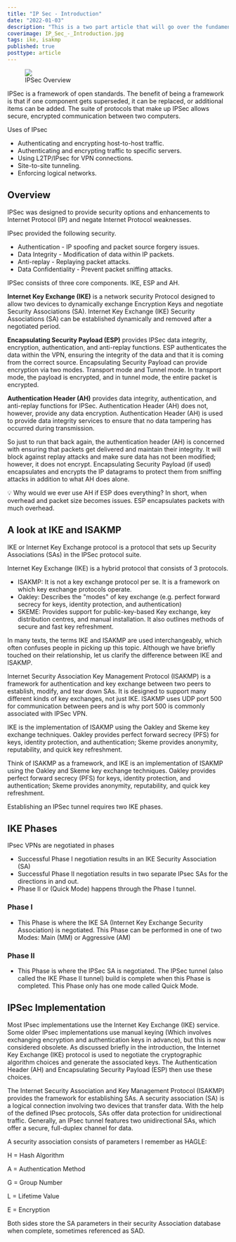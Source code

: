 ```yaml
---
title: "IP Sec - Introduction"
date: "2022-01-03"
description: "This is a two part article that will go over the fundamentals of IPSec. We will start with a background of IPSec, and take a look at configuring an IPSec tunnel. Then we will run the pentest tool ike-scan against our configured IPSec tunnel and collect and analyse traffic in wireshark."
coverimage: IP_Sec_-_Introduction.jpg
tags: ike, isakmp
published: true
posttype: article
---
```

<figure class="figure text-center col-xs-12 col-sm-12 col-lg-12"><img src="/static/8b11686c-7367-4f73-9278-6d8b142cf1f5.png" class="figure-img img-fluid border border-1 border-dark" alt=" "><figcaption class="figure-caption text-center fw-normal">IPSec Overview</figcaption></figure>

IPSec is a framework of open standards. The benefit of being a framework is that if one component gets superseded, it can be replaced, or additional items can be added. The suite of protocols that make up IPSec allows secure, encrypted communication between two computers.

Uses of IPsec

- Authenticating and encrypting host-to-host traffic.
- Authenticating and encrypting traffic to specific servers.
- Using L2TP/IPsec for VPN connections.
- Site-to-site tunneling.
- Enforcing logical networks.

## Overview

IPSec was designed to provide security options and enhancements to Internet Protocol (IP) and negate Internet Protocol weaknesses.

IPsec provided the following security.

- Authentication - IP spoofing and packet source forgery issues.
- Data Integrity - Modification of data within IP packets.
- Anti-replay - Replaying packet attacks.
- Data Confidentiality - Prevent packet sniffing attacks.

IPSec consists of three core components. IKE, ESP and AH.

**Internet Key Exchange (IKE)** is a network security Protocol designed to allow two devices to dynamically exchange Encryption Keys and negotiate Security Associations (SA). Internet Key Exchange (IKE) Security Associations (SA) can be established dynamically and removed after a negotiated period.

**Encapsulating Security Payload (ESP)** provides IPSec data integrity, encryption, authentication, and anti-replay functions. ESP authenticates the data within the VPN, ensuring the integrity of the data and that it is coming from the correct source. Encapsulating Security Payload can provide encryption via two modes. Transport mode and Tunnel mode. In transport mode, the payload is encrypted, and in tunnel mode, the entire packet is encrypted.

**Authentication Header (AH)** provides data integrity, authentication, and anti-replay functions for IPSec. Authentication Header (AH) does not, however, provide any data encryption. Authentication Header (AH) is used to provide data integrity services to ensure that no data tampering has occurred during transmission.

So just to run that back again, the authentication header (AH) is concerned with ensuring that packets get delivered and maintain their integrity. It will block against replay attacks and make sure data has not been modified; however, it does not encrypt. Encapsulating Security Payload (if used) encapsulates and encrypts the IP datagrams to protect them from sniffing attacks in addition to what AH does alone.

<aside>
💡 Why would we ever use AH if ESP does everything? In short, when overhead and packet size becomes issues. ESP encapsulates packets with much overhead.

</aside>

## A look at IKE and ISAKMP

IKE or Internet Key Exchange protocol is a protocol that sets up Security Associations (SAs) in the IPSec protocol suite.

Internet Key Exchange (IKE) is a hybrid protocol that consists of 3 protocols.

- ISAKMP: It is not a key exchange protocol per se. It is a framework on which key exchange protocols operate.
- Oakley: Describes the "modes" of key exchange (e.g. perfect forward secrecy for keys, identity protection, and authentication)
- SKEME: Provides support for public-key-based Key exchange, key distribution centres, and manual installation. It also outlines methods of secure and fast key refreshment.

In many texts, the terms IKE and ISAKMP are used interchangeably, which often confuses people in picking up this topic. Although we have briefly touched on their relationship, let us clarify the difference between IKE and ISAKMP.

Internet Security Association Key Management Protocol (ISAKMP) is a framework for authentication and key exchange between two peers to establish, modify, and tear down SAs. It is designed to support many different kinds of key exchanges, not just IKE. ISAKMP uses UDP port 500 for communication between peers and is why port 500 is commonly associated with IPSec VPN.

IKE is the implementation of ISAKMP using the Oakley and Skeme key exchange techniques. Oakley provides perfect forward secrecy (PFS) for keys, identity protection, and authentication; Skeme provides anonymity, reputability, and quick key refreshment.

Think of ISAKMP as a framework, and IKE is an implementation of ISAKMP using the Oakley and Skeme key exchange techniques. Oakley provides perfect forward secrecy (PFS) for keys, identity protection, and authentication; Skeme provides anonymity, reputability, and quick key refreshment.

Establishing an IPSec tunnel requires two IKE phases.

## IKE Phases

IPsec VPNs are negotiated in phases

- Successful Phase I negotiation results in an IKE Security Association (SA)
- Successful Phase II negotiation results in two separate IPsec SAs for the directions in and out.
- Phase II or (Quick Mode) happens through the Phase I tunnel.

### Phase I

- This Phase is where the IKE SA (Internet Key Exchange Security Association) is negotiated. This Phase can be performed in one of two Modes: Main (MM) or Aggressive (AM)

### Phase II

- This Phase is where the IPSec SA is negotiated. The IPSec tunnel (also called the IKE Phase II tunnel) build is complete when this Phase is completed. This Phase only has one mode called Quick Mode.

## IPSec Implementation

Most IPsec implementations use the Internet Key Exchange (IKE) service. Some older IPsec implementations use manual keying (Which involves exchanging encryption and authentication keys in advance), but this is now considered obsolete. As discussed briefly in the introduction, the Internet Key Exchange (IKE) protocol is used to negotiate the cryptographic algorithm choices and generate the associated keys. The Authentication Header (AH) and Encapsulating Security Payload (ESP) then use these choices.

The Internet Security Association and Key Management Protocol (ISAKMP) provides the framework for establishing SAs. A security association (SA) is a logical connection involving two devices that transfer data. With the help of the defined IPsec protocols, SAs offer data protection for unidirectional traffic. Generally, an IPsec tunnel features two unidirectional SAs, which offer a secure, full-duplex channel for data.

A security association consists of parameters I remember as HAGLE:

H = Hash Algorithm

A = Authentication Method

G = Group Number

L = Lifetime Value

E = Encryption

Both sides store the SA parameters in their security Association database when complete, sometimes referenced as SAD.